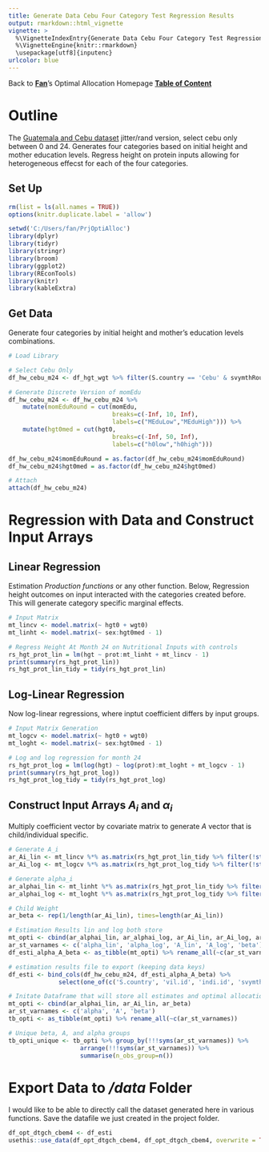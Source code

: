 ```yaml
---
title: Generate Data Cebu Four Category Test Regression Results
output: rmarkdown::html_vignette
vignette: >
  %\VignetteIndexEntry{Generate Data Cebu Four Category Test Regression Results}
  %\VignetteEngine{knitr::rmarkdown}
  \usepackage[utf8]{inputenc}
urlcolor: blue
---
```


Back to **[Fan](https://fanwangecon.github.io/)**'s Optimal Allocation Homepage **[Table of Content](https://fanwangecon.github.io/PrjOptiAlloc/)**

# Outline

The [Guatemala and Cebu dataset](https://www.sciencedirect.com/science/article/pii/S1570677X16300107) jitter/rand version, select cebu only between 0 and 24. Generates four categories based on initial height and mother education levels. Regress height on protein inputs allowing for heterogeneous effecst for each of the four categories.

## Set Up

```r
rm(list = ls(all.names = TRUE))
options(knitr.duplicate.label = 'allow')
```
```r
setwd('C:/Users/fan/PrjOptiAlloc')
library(dplyr)
library(tidyr)
library(stringr)
library(broom)
library(ggplot2)
library(REconTools)
library(knitr)
library(kableExtra)
```

## Get Data

Generate four categories by initial height and mother's education levels combinations.

```r
# Load Library

# Select Cebu Only
df_hw_cebu_m24 <- df_hgt_wgt %>% filter(S.country == 'Cebu' & svymthRound == 24 & prot > 0 & hgt > 0) %>% drop_na()

# Generate Discrete Version of momEdu
df_hw_cebu_m24 <- df_hw_cebu_m24 %>%
    mutate(momEduRound = cut(momEdu,
                             breaks=c(-Inf, 10, Inf),
                             labels=c("MEduLow","MEduHigh"))) %>%
    mutate(hgt0med = cut(hgt0,
                             breaks=c(-Inf, 50, Inf),
                             labels=c("h0low","h0high")))

df_hw_cebu_m24$momEduRound = as.factor(df_hw_cebu_m24$momEduRound)
df_hw_cebu_m24$hgt0med = as.factor(df_hw_cebu_m24$hgt0med)

# Attach
attach(df_hw_cebu_m24)
```

# Regression with Data and Construct Input Arrays

## Linear Regression

Estimation *Production functions* or any other function. Below, Regression height outcomes on input interacted with the categories created before. This will generate category specific marginal effects.

```r
# Input Matrix
mt_lincv <- model.matrix(~ hgt0 + wgt0)
mt_linht <- model.matrix(~ sex:hgt0med - 1)

# Regress Height At Month 24 on Nutritional Inputs with controls
rs_hgt_prot_lin = lm(hgt ~ prot:mt_linht + mt_lincv - 1)
print(summary(rs_hgt_prot_lin))
rs_hgt_prot_lin_tidy = tidy(rs_hgt_prot_lin)
```

## Log-Linear Regression

Now log-linear regressions, where inptut coefficient differs by input groups.

```r
# Input Matrix Generation
mt_logcv <- model.matrix(~ hgt0 + wgt0)
mt_loght <- model.matrix(~ sex:hgt0med - 1)

# Log and log regression for month 24
rs_hgt_prot_log = lm(log(hgt) ~ log(prot):mt_loght + mt_logcv - 1)
print(summary(rs_hgt_prot_log))
rs_hgt_prot_log_tidy = tidy(rs_hgt_prot_log)
```

## Construct Input Arrays $A_i$ and $\alpha_i$

Multiply coefficient vector by covariate matrix to generate *A* vector that is child/individual specific.

```r

# Generate A_i
ar_Ai_lin <- mt_lincv %*% as.matrix(rs_hgt_prot_lin_tidy %>% filter(!str_detect(term, 'prot')) %>% select(estimate))
ar_Ai_log <- mt_logcv %*% as.matrix(rs_hgt_prot_log_tidy %>% filter(!str_detect(term, 'prot')) %>% select(estimate))

# Generate alpha_i
ar_alphai_lin <- mt_linht %*% as.matrix(rs_hgt_prot_lin_tidy %>% filter(str_detect(term, 'prot')) %>% select(estimate))
ar_alphai_log <- mt_loght %*% as.matrix(rs_hgt_prot_log_tidy %>% filter(str_detect(term, 'prot')) %>% select(estimate))

# Child Weight
ar_beta <- rep(1/length(ar_Ai_lin), times=length(ar_Ai_lin))

# Estimation Results lin and log both store
mt_opti <- cbind(ar_alphai_lin, ar_alphai_log, ar_Ai_lin, ar_Ai_log, ar_beta)
ar_st_varnames <- c('alpha_lin', 'alpha_log', 'A_lin', 'A_log', 'beta')
df_esti_alpha_A_beta <- as_tibble(mt_opti) %>% rename_all(~c(ar_st_varnames))

# estimation results file to export (keeping data keys)
df_esti <- bind_cols(df_hw_cebu_m24, df_esti_alpha_A_beta) %>%
              select(one_of(c('S.country', 'vil.id', 'indi.id', 'svymthRound', ar_st_varnames)))

# Initate Dataframe that will store all estimates and optimal allocation relevant information
mt_opti <- cbind(ar_alphai_lin, ar_Ai_lin, ar_beta)
ar_st_varnames <- c('alpha', 'A', 'beta')
tb_opti <- as_tibble(mt_opti) %>% rename_all(~c(ar_st_varnames))

# Unique beta, A, and alpha groups
tb_opti_unique <- tb_opti %>% group_by(!!!syms(ar_st_varnames)) %>%
                    arrange(!!!syms(ar_st_varnames)) %>%
                    summarise(n_obs_group=n())
```

# Export Data to */data* Folder

I would like to be able to directly call the dataset generated here in various functions. Save the datafile we just created in the project folder.

```r
df_opt_dtgch_cbem4 <- df_esti 
usethis::use_data(df_opt_dtgch_cbem4, df_opt_dtgch_cbem4, overwrite = TRUE)
```

